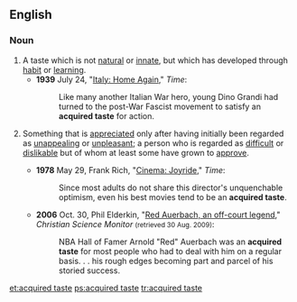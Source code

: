 ==English==

===Noun===
{{en-noun|sg=[[acquired]] [[taste]]}}

# A taste which is not [[natural]] or [[innate]], but which has developed through [[habit]] or [[learning]].
#* '''1939''' July 24, "[http://www.time.com/time/magazine/article/0,9171,771659,00.html Italy: Home Again]," ''Time'':
#*: Like many another Italian War hero, young Dino Grandi had turned to the post-War Fascist movement to satisfy an '''acquired taste''' for action.
# {{idiomatic}} Something that is [[appreciate]]d only after having initially been regarded as [[unappealing]] or [[unpleasant]]; a person who is regarded as [[difficult]] or [[dislikable]] but of whom at least some have grown to [[approve]].
#* '''1978''' May 29, Frank Rich, "[http://www.time.com/time/magazine/article/0,9171,919737,00.html Cinema: Joyride]," ''Time'':
#*: Since most adults do not share this director's unquenchable optimism, even his best movies tend to be an '''acquired taste'''.
#* '''2006''' Oct. 30, Phil Elderkin, "[http://www.csmonitor.com/2006/1030/p02s01-usgn.html Red Auerbach, an off-court legend]," ''Christian Science Monitor'' <small>(retrieved 30 Aug. 2009)</small>:
#*: NBA Hall of Famer Arnold "Red" Auerbach was an '''acquired taste''' for most people who had to deal with him on a regular basis. . . his rough edges becoming part and parcel of his storied success.

[[et:acquired taste]]
[[ps:acquired taste]]
[[tr:acquired taste]]